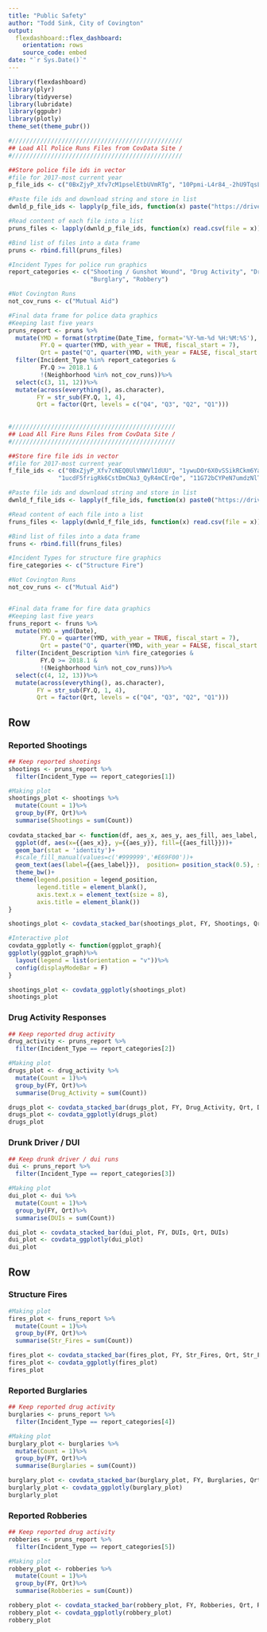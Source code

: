 ---
title: "Public Safety"
author: "Todd Sink, City of Covington"
output: 
  flexdashboard::flex_dashboard:
    orientation: rows
    source_code: embed
date: "`r Sys.Date()`"    
---

<style>                     
.navbar {
  background-color:#46b5d2;
  border-color:black;
}
.navbar-brand {
font-weight: bold;
}
</style> 


```{r eval=TRUE, message=FALSE, warning=FALSE, cache = TRUE}

library(flexdashboard)
library(plyr)
library(tidyverse)
library(lubridate)
library(ggpubr)
library(plotly)
theme_set(theme_pubr())

#////////////////////////////////////////////////
## Load All Police Runs Files from CovData Site /
#////////////////////////////////////////////////

##Store police file ids in vector
#file for 2017-most current year
p_file_ids <- c("0BxZjyP_Xfv7cM1pselEtbUVmRTg", "10Ppmi-L4r84_-2hU9TqsLDhVWogymQUz","1fDmpOwOwnm6wbCSQtwQlywK7QeDJn2Ql",  "1X4Wf7_FaVwszCxetjSPPq8TWCMfG-2GA", "1mS-tptRDvfwrg5XOIilQqp1nMJDzyv4-", "1CTIqcChCexp-iITeHCiT3eT7utIN2Sty") 

#Paste file ids and download string and store in list
dwnld_p_file_ids <- lapply(p_file_ids, function(x) paste("https://drive.google.com/uc?export=download&id=", x, sep = ""))

#Read content of each file into a list
pruns_files <- lapply(dwnld_p_file_ids, function(x) read.csv(file = x))

#Bind list of files into a data frame
pruns <- rbind.fill(pruns_files)

#Incident Types for police run graphics
report_categories <- c("Shooting / Gunshot Wound", "Drug Activity", "Drunk Driver / DUI",
                       "Burglary", "Robbery")

#Not Covington Runs
not_cov_runs <- c("Mutual Aid")

#Final data frame for police data graphics
#Keeping last five years
pruns_report <- pruns %>%
  mutate(YMD = format(strptime(Date_Time, format='%Y-%m-%d %H:%M:%S'), '%Y-%m-%d'),
         FY.Q = quarter(YMD, with_year = TRUE, fiscal_start = 7),
         Qrt = paste("Q", quarter(YMD, with_year = FALSE, fiscal_start = 7), sep = ""))%>%
  filter(Incident_Type %in% report_categories & 
         FY.Q >= 2018.1 &
         !(Neighborhood %in% not_cov_runs))%>%
  select(c(3, 11, 12))%>%
  mutate(across(everything(), as.character),
        FY = str_sub(FY.Q, 1, 4),
        Qrt = factor(Qrt, levels = c("Q4", "Q3", "Q2", "Q1")))
      
 
#//////////////////////////////////////////////
## Load All Fire Runs Files from CovData Site /
#//////////////////////////////////////////////

##Store fire file ids in vector
#file for 2017-most current year
f_file_ids <- c("0BxZjyP_Xfv7cNEQ0UlVNWVlIdUU", "1ywuDOr6X0vSSikRCkm6Yap5FiKESZ_ge", "1QuHl2AylMJiWj3kzV09KOMTTmIb5PxQL",
              "1ucdF5frigRk6CstDmCNa3_QyR4mCErQe", "11G72bCYPeN7umdzNlTt4I5F8-84146Yt", "1CVUedEypK3BrD6hg3nHq0X2aB-LkSzbO") 

#Paste file ids and download string and store in list
dwnld_f_file_ids <- lapply(f_file_ids, function(x) paste0("https://drive.google.com/uc?export=download&id=", x, collapse = ""))

#Read content of each file into a list
fruns_files <- lapply(dwnld_f_file_ids, function(x) read.csv(file = x))

#Bind list of files into a data frame
fruns <- rbind.fill(fruns_files)

#Incident Types for structure fire graphics
fire_categories <- c("Structure Fire")

#Not Covington Runs
not_cov_runs <- c("Mutual Aid")


#Final data frame for fire data graphics
#Keeping last five years
fruns_report <- fruns %>%
  mutate(YMD = ymd(Date),
         FY.Q = quarter(YMD, with_year = TRUE, fiscal_start = 7),
         Qrt = paste("Q", quarter(YMD, with_year = FALSE, fiscal_start = 7), sep = ""))%>%
  filter(Incident_Description %in% fire_categories & 
         FY.Q >= 2018.1 &
         !(Neighborhood %in% not_cov_runs))%>%
  select(c(4, 12, 13))%>%
  mutate(across(everything(), as.character),
        FY = str_sub(FY.Q, 1, 4),
        Qrt = factor(Qrt, levels = c("Q4", "Q3", "Q2", "Q1")))

```

Row 
-----------------------------------------------------------------------

### Reported Shootings
```{r eval = TRUE, echo = FALSE, message = FALSE, warning=FALSE, cache=FALSE}

## Keep reported shootings
shootings <- pruns_report %>%
  filter(Incident_Type == report_categories[1])

#Making plot
shootings_plot <- shootings %>%
  mutate(Count = 1)%>%
  group_by(FY, Qrt)%>%
  summarise(Shootings = sum(Count))
  
covdata_stacked_bar <- function(df, aes_x, aes_y, aes_fill, aes_label, legend_position = "none"){
  ggplot(df, aes(x={{aes_x}}, y={{aes_y}}, fill={{aes_fill}}))+
  geom_bar(stat = 'identity')+
  #scale_fill_manual(values=c('#999999','#E69F00'))+
  geom_text(aes(label={{aes_label}}),  position= position_stack(0.5), size = 2.4)+
  theme_bw()+
  theme(legend.position = legend_position,
        legend.title = element_blank(),
        axis.text.x = element_text(size = 8),
        axis.title = element_blank())
} 

shootings_plot <- covdata_stacked_bar(shootings_plot, FY, Shootings, Qrt, Shootings, "right")

#Interactive plot
covdata_ggplotly <- function(ggplot_graph){
ggplotly(ggplot_graph)%>%
  layout(legend = list(orientation = "v"))%>%
  config(displayModeBar = F)
}

shootings_plot <- covdata_ggplotly(shootings_plot)
shootings_plot

```

### Drug Activity Responses
```{r eval = TRUE, echo = FALSE, message = FALSE, warning=FALSE, cache=FALSE}

## Keep reported drug activity
drug_activity <- pruns_report %>%
  filter(Incident_Type == report_categories[2])

#Making plot
drugs_plot <- drug_activity %>%
  mutate(Count = 1)%>%
  group_by(FY, Qrt)%>%
  summarise(Drug_Activity = sum(Count))

drugs_plot <- covdata_stacked_bar(drugs_plot, FY, Drug_Activity, Qrt, Drug_Activity )  
drugs_plot <- covdata_ggplotly(drugs_plot)
drugs_plot

```


### Drunk Driver / DUI
```{r eval = TRUE, echo = FALSE, message = FALSE, warning=FALSE, cache=FALSE}

## Keep drunk driver / dui runs
dui <- pruns_report %>%
  filter(Incident_Type == report_categories[3])

#Making plot
dui_plot <- dui %>%
  mutate(Count = 1)%>%
  group_by(FY, Qrt)%>%
  summarise(DUIs = sum(Count))

dui_plot <- covdata_stacked_bar(dui_plot, FY, DUIs, Qrt, DUIs)
dui_plot <- covdata_ggplotly(dui_plot)
dui_plot

```

Row
-----------------------------------------------------------------------

### Structure Fires
```{r eval = TRUE, echo = FALSE, message = FALSE, warning=FALSE, cache=FALSE}

#Making plot
fires_plot <- fruns_report %>%
  mutate(Count = 1)%>%
  group_by(FY, Qrt)%>%
  summarise(Str_Fires = sum(Count))

fires_plot <- covdata_stacked_bar(fires_plot, FY, Str_Fires, Qrt, Str_Fires)
fires_plot <- covdata_ggplotly(fires_plot)
fires_plot

```

### Reported Burglaries
```{r eval = TRUE, echo = FALSE, message = FALSE, warning=FALSE, cache=FALSE}

## Keep reported drug activity
burglaries <- pruns_report %>%
  filter(Incident_Type == report_categories[4])

#Making plot
burglary_plot <- burglaries %>%
  mutate(Count = 1)%>%
  group_by(FY, Qrt)%>%
  summarise(Burglaries = sum(Count))

burglary_plot <- covdata_stacked_bar(burglary_plot, FY, Burglaries, Qrt, Burglaries)
burglarly_plot <- covdata_ggplotly(burglary_plot)
burglarly_plot

```
### Reported Robberies
```{r eval = TRUE, echo = FALSE, message = FALSE, warning=FALSE, cache=FALSE}

## Keep reported drug activity
robberies <- pruns_report %>%
  filter(Incident_Type == report_categories[5])

#Making plot
robbery_plot <- robberies %>%
  mutate(Count = 1)%>%
  group_by(FY, Qrt)%>%
  summarise(Robberies = sum(Count))

robbery_plot <- covdata_stacked_bar(robbery_plot, FY, Robberies, Qrt, Robberies)
robbery_plot <- covdata_ggplotly(robbery_plot)
robbery_plot
   

```


